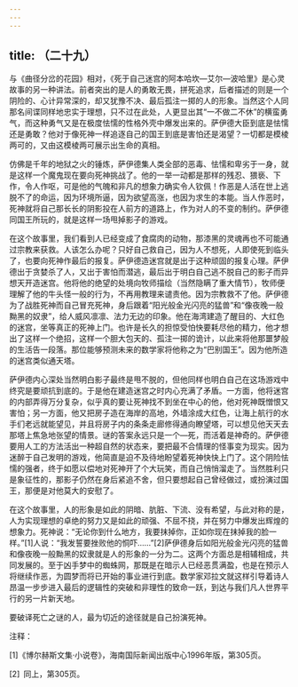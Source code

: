 ```yaml
---
---
---
```

title: （二十九）
---




与《曲径分岔的花园》相对，《死于自己迷宫的阿本哈坎—艾尔—波哈里》是心灵故事的另一种讲法。前者突出的是人的勇敢无畏，拼死追求，后者描述的则是一个阴险的、心计异常深的，却又犹豫不决、最后孤注一掷的人的形象。当然这个人同那名间谍同样地忠实于理想，只不过在此处，人更显出其“一不做二不休”的横蛮勇气，而这种勇气又是在极度怯懦的性格外壳中爆发出来的。萨伊德大臣到底是怯懦还是勇敢？他对于像死神一样追逐自己的国王到底是害怕还是渴望？一切都是模棱两可的，又由这模棱两可展示出生命的真相。

仿佛是千年的地狱之火的锤炼，萨伊德集人类全部的恶毒、怯懦和卑劣于一身，就是这样一个魔鬼现在要向死神挑战了。他的一举一动都是那样的残忍、猥亵、下作，令人作呕，可是他的气魄和非凡的想象力确实令人钦佩！作恶是人活在世上逃脱不了的命运，因为环境所逼，因为欲望高涨，也因为求生的本能。当人作恶时，死神就将自己那长长的阴影投在人前方的道路上，作为对人的不变的制约。萨伊德同国王所玩的，就是这样一场甩掉影子的游戏。

在这个故事里，我们看到人已经变成了食腐肉的动物，那漆黑的灵魂再也不可能通过宗教来获救。人该怎么办呢？只好自己救自己，因为人不想死，人即使死到临头了，也要向死神作最后的报复。萨伊德造迷宫就是出于这种顽固的报复心理。萨伊德出于贪婪杀了人，又出于害怕而潜逃，最后出于明白自己逃不脱自己的影子而异想天开造迷宫。他将他的绝望的处境向牧师描绘（当然隐瞒了重大情节），牧师便理解了他的牛头怪一般的行为，不再用教理来谴责他。因为宗教救不了他。萨伊德为了战胜死神而自己冒充死神，身后跟着“阳光般金光闪亮的猛兽”和“像夜晚一般黝黑的奴隶”，给人威风凛凛、法力无边的印象。他在海湾建造了醒目的、大红色的迷宫，坐等真正的死神上门。也许是长久的担惊受怕快要耗尽他的精力，他才想出了这样一个绝招，这样一个胆大包天的、孤注一掷的诡计，以此来将他那噩梦般的生活告一段落。那位能够预测未来的数学家将他称之为“巴别国王”。因为他所造的迷宫类似通天塔。

萨伊德内心深处当然明白影子最终是甩不脱的，但他同样也明白自己在这场游戏中终究是要顽抗到底的。于是他在建造迷宫之时内心充满了矛盾。一方面，他将迷宫的内部弄得万分复杂，似乎真的要让死神找不到坐在中心的他，他对死神既憎恨又害怕；另一方面，他又把房子造在海岸的高地，外墙涂成大红色，让海上航行的水手们老远就能望见，并且将房子内的条条走廊修得通向瞭望塔，可以想见他天天去那塔上焦急地张望的情景。谜的答案永远只是一个—死，而活着是神奇的。萨伊德要用人工的方法活出一种超自然的状态来，要把最不合情理的怪事变为现实。因为迷醉于自己发明的游戏，他简直是迫不及待地盼望着死神快快上门了。这个阴险怯懦的强者，终于如愿以偿地对死神开了个大玩笑，而自己悄悄溜走了。当然胜利只是象征性的，那影子仍然在身后紧追不舍，但只要想起自己曾经做过，或扮演过国王，那便是对他莫大的安慰了。

在这个故事里，人的形象是如此的阴暗、肮脏、下流、没有希望，与此对称的是，人为实现理想的卓绝的努力又是如此的顽强、不屈不挠，并在努力中爆发出辉煌的想象力。死神说：“无论你到什么地方，我要抹掉你，正如你现在抹掉我的脸一样。”[1]人说：“我发誓要挫败他的恫吓……”[2]萨伊德身后如阳光般金光闪亮的猛兽和像夜晚一般黝黑的奴隶就是人的形象的一分为二。这两个方面总是相辅相成，共同发展的。至于凶手梦中的蜘蛛网，那既是在暗示人已经恶贯满盈，也是在预示人将继续作恶，为圆梦而将已开始的事业进行到底。数学家邓拉文就这样引导着诗人昂温一步步进入最后的逻辑性的突破和非理性的致命一跃，到达与我们凡人世界平行的另一片新天地。

要破译死亡之谜的人，最为切近的途径就是自己扮演死神。

注释：

[1]《博尔赫斯文集·小说卷》，海南国际新闻出版中心1996年版，第305页。

[2] 同上，第305页。